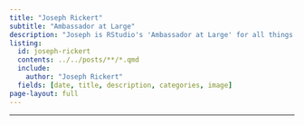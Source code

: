 ```yaml
---
title: "Joseph Rickert"
subtitle: "Ambassador at Large"
description: "Joseph is RStudio's 'Ambassador at Large' for all things R, is the chief editor of the R Views blog. He works with the rest of the RStudio team and the R Consortium to promote open source activities, the R language and the R Community. Joseph also represents RStudio on the R Consortium board of directors."
listing:
  id: joseph-rickert
  contents: ../../posts/**/*.qmd
  include:
    author: "Joseph Rickert"
  fields: [date, title, description, categories, image]
page-layout: full
---
```


<hr>
<br>

:::{#joseph-rickert}
:::